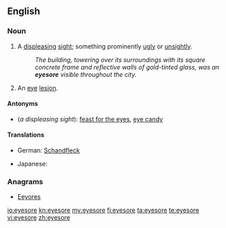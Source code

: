 ==English==

===Noun===
{{en-noun}}

# A [[displeasing]] [[sight]]; something prominently [[ugly]] or [[unsightly]].
#:''The building, towering over its surroundings with its square concrete frame and reflective walls of gold-tinted glass, was an '''eyesore''' visible throughout the city.''
# An [[eye]] [[lesion]].

====Antonyms====
*(''a displeasing sight''): [[feast for the eyes]], [[eye candy]]

====Translations====
{{trans-top|a displeasing sight}}
*German: [[Schandfleck]] {{m}}
{{trans-mid}}
* Japanese: {{t|ja|目障り|tr=mezawari|sc=Jpan}}
{{trans-bottom}}

===Anagrams===
* [[Eeyores#English|Eeyores]]

[[io:eyesore]]
[[kn:eyesore]]
[[my:eyesore]]
[[fi:eyesore]]
[[ta:eyesore]]
[[te:eyesore]]
[[vi:eyesore]]
[[zh:eyesore]]